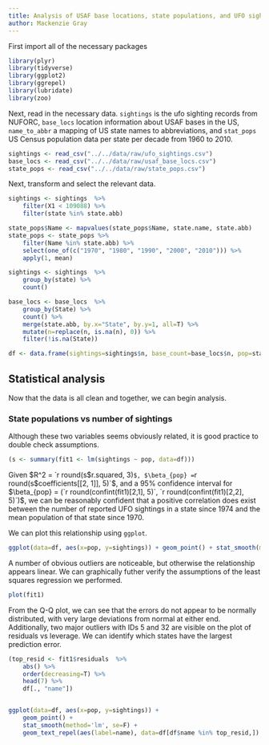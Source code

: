```yaml
---
title: Analysis of USAF base locations, state populations, and UFO sightings
author: Mackenzie Gray
---
```


First import all of the necessary packages

```r
library(plyr)
library(tidyverse)
library(ggplot2)
library(ggrepel)
library(lubridate)
library(zoo)
```

Next, read in the necessary data.
`sightings` is the ufo sighting records from NUFORC, `base_locs` location information about USAF bases in the US,
`name_to_abbr` a mapping of US state names to abbreviations, and `stat_pops` US Census population data per state per decade from 1960 to 2010. 

```r
sightings <- read_csv("../../data/raw/ufo_sightings.csv")
base_locs <- read_csv("../../data/raw/usaf_base_locs.csv")
state_pops <- read_csv("../../data/raw/state_pops.csv")
```

Next, transform and select the relevant data.

```r
sightings <- sightings  %>%
    filter(X1 < 109088) %>%
    filter(state %in% state.abb)

state_pops$Name <- mapvalues(state_pops$Name, state.name, state.abb)
state_pops <- state_pops %>%
    filter(Name %in% state.abb) %>%
    select(one_of(c("1970", "1980", "1990", "2000", "2010"))) %>%
    apply(1, mean)

sightings <- sightings  %>%
    group_by(state) %>%
    count()

base_locs <- base_locs  %>%
    group_by(State) %>%
    count() %>%
    merge(state.abb, by.x="State", by.y=1, all=T) %>%
    mutate(n=replace(n, is.na(n), 0)) %>%
    filter(!is.na(State))

df <- data.frame(sightings=sightings$n, base_count=base_locs$n, pop=state_pops, name=state.abb)

```

## Statistical analysis
Now that the data is all clean and together, we can begin analysis. 

### State populations vs number of sightings

Although these two variables seems obviously related, it is good practice to double check assumptions.

```r
(s <- summary(fit1 <- lm(sightings ~ pop, data=df)))
```

Given $R^2 = `r round(s$r.squared, 3)`$, $\beta_{pop} = `r round(s$coefficients[[2, 1]], 5)`$, and a 95% confidence interval for $\beta_{pop} = (`r round(confint(fit1)[2,1], 5)`, `r round(confint(fit1)[2,2], 5)`)$, we can be reasonably confident that a positive correlation does exist between the number of reported UFO sightings in a state since 1974 and the mean population of that state since 1970.

We can plot this relationship using `ggplot`.

```r
ggplot(data=df, aes(x=pop, y=sightings)) + geom_point() + stat_smooth(method='lm', se=F)
```

A number of obvious outliers are noticeable, but otherwise the relationship appears linear. We can graphically futher verify the assumptions of the least squares regression we performed.

```r
plot(fit1)
```

From the Q-Q plot, we can see that the errors do not appear to be normally distributed, with very large deviations from normal at either end. Additionally, two major outliers with IDs 5 and 32 are visible on the plot of residuals vs leverage. We can identify which states have the largest prediction error.

```r
(top_resid <- fit1$residuals  %>%
    abs() %>%
    order(decreasing=T) %>%
    head(7) %>%
    df[., "name"])


ggplot(data=df, aes(x=pop, y=sightings)) +
    geom_point() +
    stat_smooth(method='lm', se=F) +
    geom_text_repel(aes(label=name), data=df[df$name %in% top_resid,])

```

